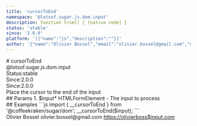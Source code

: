 ```yaml
---
title: 'cursorToEnd'
namespace: '@lotsof.sugar.js.dom.input'
description: function trim() { [native code] }
status: 'stable'
since: '2.0.0'
platform: '[{"name":"js","description":""}]'
author: '{"name":"Olivier Bossel","email":"olivier.bossel@gmail.com","url":"https://olivierboss$input.com"}'
---
```

<div class="docmap-mdx">
# cursorToEnd
<div class="_namespace">@lotsof.sugar.js.dom.input</div>
<div class="_metas">
<div class="_status"><span class="_status-label">Status:</span><span class="_status-value -stable">stable</span></div>
<div class="_since"><span class="_since-label">Since:</span><span class="_since-value">2.0.0</span></div>
<div class="_since"><span class="_since-label">Since:</span><span class="_since-value">2.0.0</span></div>
</div>
<div class="_description">
Place the cursor to the end of the input
</div>
<div class="_params">
## Params
1. <span class="_name">$input<span class="_required">*</span></span><span class="_default"></span> <span class="_type">HTMLFormElement</span>
   - The input to process
</div>
<div class="_examples">
## Examples
```js
import { __cursorToEnd } from '@coffeekraken/sugar/dom';
__cursorToEnd($input);
```
</div>
<div class="_author">
<span class="_name">Olivier Bossel</span>
<span class="_email">olivier.bossel@gmail.com</span>
<a href="https://olivierboss$input.com" target="_blank" class="_url">https://olivierboss$input.com</a>
</div>
</div>